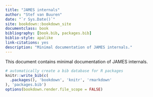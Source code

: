 ```yaml
--- 
title: "JAMES internals"
author: "Stef van Buuren"
date: "`r Sys.Date()`"
site: bookdown::bookdown_site
documentclass: book
bibliography: [book.bib, packages.bib]
biblio-style: apalike
link-citations: yes
description: "Minimal documentation of JAMES internals."
---
```


This document contains minimal documentation of JAMES internals.

```r
# automatically create a bib database for R packages
knitr::write_bib(c(
  .packages(), 'bookdown', 'knitr', 'rmarkdown'
), 'packages.bib')
options(bookdown.render.file_scope = FALSE)
```
